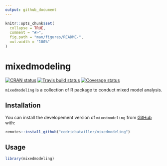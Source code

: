 ```yaml
---
output: github_document
---
```


<!-- README.md is generated from README.Rmd. Please edit that file -->

```r
knitr::opts_chunk$set(
  collapse = TRUE,
  comment = "#>",
  fig.path = "man/figures/README-",
  out.width = "100%"
)
```
# mixedmodeling

[![CRAN status](https://www.r-pkg.org/badges/version/mixedmodeling)](https://cran.r-project.org/package=mixedmodeling) [![Travis build status](https://travis-ci.org/cedricbatailler/mixedmodeling.svg?branch=master)](https://travis-ci.org/cedricbatailler/mixedmodeling) [![Coverage status](https://codecov.io/gh/cedricbatailler/mixedmodeling/branch/master/graph/badge.svg)](https://codecov.io/github/cedricbatailler/mixedmodeling?branch=master)
 
`mixedmodeling` is a collection of R package to conduct mixed model analysis. 

## Installation

You can install the developement version of `mixedmodeling` from
[GitHub](https://github.com/) with:

``` r
remotes::install_github("cedricbatailler/mixedmodeling")
```

## Usage

```r
library(mixedmodeling)
```

